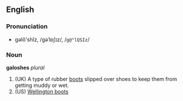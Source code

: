 ==English==
===Pronunciation===
*gəlŏ'shĭz, /ɡəˈlɒʃɪz/, /<tt>g@"lQSIz</tt>/

===Noun===
'''galoshes'''  ''plural''

#(UK) A type of rubber [[boot]]s slipped over shoes to keep them from getting muddy or wet. 
#(US) [[Wellington boot]]s